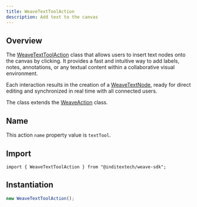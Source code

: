 ```yaml
---
title: WeaveTextToolAction
description: Add text to the canvas
---
```



## Overview

The [WeaveTextToolAction](https://github.com/InditexTech/weavejs/blob/main/code/packages/sdk/src/actions/text-tool/text-tool.ts)
class that allows users to insert text nodes onto the canvas by clicking. It
provides a fast and intuitive way to add labels, notes, annotations, or any textual
content within a collaborative visual environment.

Each interaction results in the creation of a [WeaveTextNode](/docs/sdk/api-reference/nodes/text),
ready for direct editing and synchronized in real time with all connected users.

The class extends the [WeaveAction](/docs/sdk/api-reference/actions/action) class.

## Name

This action `name` property value is `textTool`.

## Import

```shell
import { WeaveTextToolAction } from "@inditextech/weave-sdk";
```

## Instantiation

```ts
new WeaveTextToolAction();
```
